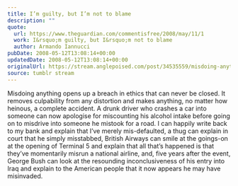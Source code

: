 ```yaml
---
title: I’m guilty, but I’m not to blame
description: ""
quote:
  url: https://www.theguardian.com/commentisfree/2008/may/11/1
  work: I&rsquo;m guilty, but I&rsquo;m not to blame
  author: Armando Iannucci
pubDate: 2008-05-12T13:08:14+00:00
updatedDate: 2008-05-12T13:08:14+00:00
originalUrl: https://stream.anglepoised.com/post/34535559/misdoing-anything-opens-up-a-breach-in-ethics-that
source: tumblr stream
---
```


Misdoing anything opens up a breach in ethics that can never be closed. It removes culpability from any distortion and makes anything, no matter how heinous, a complete accident. A drunk driver who crashes a car into someone can now apologise for miscounting his alcohol intake before going on to misdrive into someone he mistook for a road. I can happily write back to my bank and explain that I&rsquo;ve merely mis-defaulted, a thug can explain in court that he simply misstabbed, British Airways can smile at the goings-on at the opening of Terminal 5 and explain that all that&rsquo;s happened is that they&rsquo;ve momentarily misrun a national airline, and, five years after the event, George Bush can look at the resounding inconclusiveness of his entry into Iraq and explain to the American people that it now appears he may have misinvaded.
